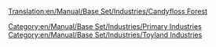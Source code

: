 [[Translation:en/Manual/Base Set/Industries/Candyfloss Forest]]
{{en/Manual/Base Set/Industries/Industries|Image=[[File:en/Manual/Base Set/Industries/CandyflossForest.png]]
|name=Candyfloss Forest
|climates=[[en/Manual/Climates]]
|accepts=Nothing
|produces=[[en/Manual/Base Set/Cargos/Candyfloss]]
|notes=Not present in other [[en/Manual/Climates]].
}}
[[Category:en/Manual/Base Set/Industries/Primary Industries]]
[[Category:en/Manual/Base Set/Industries/Toyland Industries]]